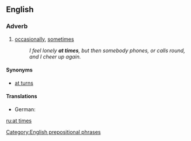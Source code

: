 ==English==

===Adverb===
{{en-adv|pos=[[at]] [[times]]|-}}

#[[occasionally]], [[sometimes]] 
#:''I feel lonely '''at times''', but then somebody phones, or calls round, and I cheer up again.''

====Synonyms====
* [[at turns]]

====Translations====
{{trans-top|occasionally, sometimes}}
* German: {{t-|de|zeitweise}}
{{trans-mid}}
{{trans-bottom}}

[[Category:English prepositional phrases]]

[[ru:at times]]